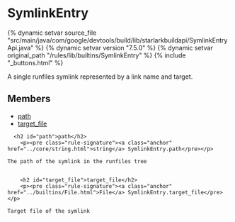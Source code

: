 <html devsite>
<head>
  <meta name="project_path" value="/_project.yaml">
  <meta name="book_path" value="/versions/7.5.0/_book.yaml">
</head>
<body>

<h1 class="page-title" id="modules.SymlinkEntry">SymlinkEntry</h1>

{% dynamic setvar source_file "src/main/java/com/google/devtools/build/lib/starlarkbuildapi/SymlinkEntryApi.java" %}
{% dynamic setvar version "7.5.0" %}
{% dynamic setvar original_path "/rules/lib/builtins/SymlinkEntry" %}
{% include "_buttons.html" %}
<!-- {% raw %} -->

A single runfiles symlink represented by a link name and target.

<h2>Members</h2>
<ul>
    <li>
    <a href="#path">path</a>
  </li>
      <li>
    <a href="#target_file">target_file</a>
  </li>
  </ul>

      <h2 id="path">path</h2>
        <p><pre class="rule-signature"><a class="anchor" href="../core/string.html">string</a> SymlinkEntry.path</pre></p>

    The path of the symlink in the runfiles tree


        <h2 id="target_file">target_file</h2>
        <p><pre class="rule-signature"><a class="anchor" href="../builtins/File.html">File</a> SymlinkEntry.target_file</pre></p>

    Target file of the symlink



</body>
</html>

<!-- {% endraw %} -->

